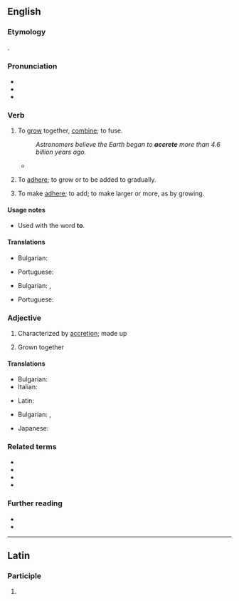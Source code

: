 ==English==
{{was wotd|2007|October|16}}

===Etymology===
{{back-form|en|accretion}}.

===Pronunciation===
* {{a|UK|US}}{{IPA|en|/əˈkɹiːt/|/əˈkɹit/}}
* {{audio|en|en-us-accrete.ogg|Audio (US)}}
* {{rhymes|en|iːt}}

===Verb===
{{en-verb|accret}}

# {{lb|en|intransitive}} To [[grow]] together, [[combine]]; to fuse.
#: ''Astronomers believe the Earth began to '''accrete''' more than 4.6 billion years ago.''
#* {{quote-journal|en|author=Natalie Angier|title=The Moon comes around again &#91;print version: Revisiting a moon that still has secrets to reveal: Supermoon revives interest in its violent origins and hidden face, ''International New York Times'', 10 September 2014, p.&nbsp;8&#93;|url=http://www.nytimes.com/2014/09/09/science/revisiting-the-moon.html|work={{w|The New York Times}}|date=7 September 2014|passage=According to the reigning hypothesis, about 4.5 billion years ago, shortly after Earth had '''accreted''' down into a sphere from its little slub of circumsolar material, another newborn planet &#91;[[Theia]]&#93;, still shaky on its feet, slammed obliquely into Earth with terrifying force.}}
# {{lb|en|intransitive}} To [[adhere]]; to grow or to be added to gradually.
# {{lb|en|transitive}} To make [[adhere]]; to add; to make larger or more, as by growing.
#: {{rfquotek|lang=en|Earle}}

====Usage notes====
* {{sense|to fuse}} Used with the word '''to'''.

====Translations====
{{trans-top|to grow together}}
* Bulgarian: {{t|bg|сраствам се}}
{{trans-mid}}
* Portuguese: {{t+|pt|acrescer}}
{{trans-bottom}}

{{trans-top|To adhere; to grow (to); to be added.}}
* Bulgarian: {{t+|bg|прилепвам}}, {{t+|bg|нараствам}}
{{trans-mid}}
* Portuguese: {{t+|pt|acrescer}}
{{trans-bottom}}

{{trans-top|To make adhere; to add.}}
{{trans-mid}}
{{trans-bottom}}

===Adjective===
{{en-adj|-}}

# Characterized by [[accretion]]; made up
#: {{usex|en|'''accrete''' matter}}
# {{lb|en|botany}} Grown together
#: {{rfquotek|lang=en|Gray}}

====Translations====
{{trans-top|characterized by accretion}}
* Bulgarian: {{t+|bg|сраснат}}
* Italian: {{t|it|accreto}}
{{trans-mid}}
* Latin: {{t|la|accrētus}}
{{trans-bottom}}

{{trans-top|(botany) Grown together}}
* Bulgarian: {{t+|bg|сраснат}}, {{t|bg|срастнал се}}
{{trans-mid}}
* Japanese: {{t|ja|共生の|tr=きょうせい の,kyōsei no|sc=Jpan}}
{{trans-bottom}}

===Related terms===
* {{l|en|accrescence}}
* {{l|en|accrescent}}
* {{l|en|accretion}}
* {{l|en|accretive}}

===Further reading===
* {{R:OneLook}}
* {{R:Webster 1913}}

----

==Latin==

===Participle===
{{la-part-form|accrēte}}

# {{inflection of|la|accrētus||voc|m|s}}